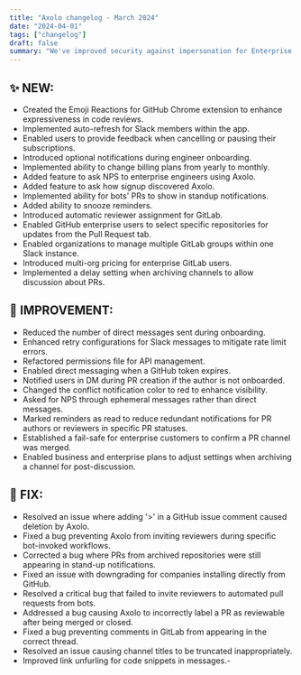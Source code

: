 ```yaml
---
title: "Axolo changelog - March 2024"
date: "2024-04-01"
tags: ["changelog"]
draft: false
summary: "We've improved security against impersonation for Enterprise customers and refined the onboarding process for multiple organizations. We introduced automatic Slack member updates for new organizations and enhanced the sign-in experience for admins. Improvements include better management of Slack rate limits and more efficient member queries for large companies. We've also addressed critical bugs affecting repository events, identification errors for self-hosted customers, and installations from the GitHub marketplace."
---
```


## ✨ NEW:

- Created the Emoji Reactions for GitHub Chrome extension to enhance expressiveness in code reviews.
- Implemented auto-refresh for Slack members within the app.
- Enabled users to provide feedback when cancelling or pausing their subscriptions.
- Introduced optional notifications during engineer onboarding.
- Implemented ability to change billing plans from yearly to monthly.
- Added feature to ask NPS to enterprise engineers using Axolo.
- Added feature to ask how signup discovered Axolo.
- Implemented ability for bots' PRs to show in standup notifications.
- Added ability to snooze reminders.
- Introduced automatic reviewer assignment for GitLab.
- Enabled GitHub enterprise users to select specific repositories for updates from the Pull Request tab.
- Enabled organizations to manage multiple GitLab groups within one Slack instance.
- Introduced multi-org pricing for enterprise GitLab users.
- Implemented a delay setting when archiving channels to allow discussion about PRs.

## 🔨 IMPROVEMENT:

- Reduced the number of direct messages sent during onboarding.
- Enhanced retry configurations for Slack messages to mitigate rate limit errors.
- Refactored permissions file for API management.
- Enabled direct messaging when a GitHub token expires.
- Notified users in DM during PR creation if the author is not onboarded.
- Changed the conflict notification color to red to enhance visibility.
- Asked for NPS through ephemeral messages rather than direct messages.
- Marked reminders as read to reduce redundant notifications for PR authors or reviewers in specific PR statuses.
- Established a fail-safe for enterprise customers to confirm a PR channel was merged.
- Enabled business and enterprise plans to adjust settings when archiving a channel for post-discussion.

## 🐞 FIX:

- Resolved an issue where adding '>' in a GitHub issue comment caused deletion by Axolo.
- Fixed a bug preventing Axolo from inviting reviewers during specific bot-invoked workflows.
- Corrected a bug where PRs from archived repositories were still appearing in stand-up notifications.
- Fixed an issue with downgrading for companies installing directly from GitHub.
- Resolved a critical bug that failed to invite reviewers to automated pull requests from bots.
- Addressed a bug causing Axolo to incorrectly label a PR as reviewable after being merged or closed.
- Fixed a bug preventing comments in GitLab from appearing in the correct thread.
- Resolved an issue causing channel titles to be truncated inappropriately.
- Improved link unfurling for code snippets in messages.-
